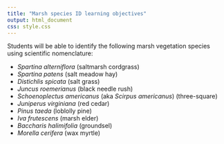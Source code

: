 ```yaml
---
title: "Marsh species ID learning objectives"
output: html_document
css: style.css
---
```


Students will be able to identify the following marsh vegetation species using scientific nomenclature:

* *Spartina alterniflora* (saltmarsh cordgrass)
* *Spartina patens* (salt meadow hay)
* *Distichlis spicata* (salt grass)
* *Juncus roemerianus* (black needle rush)
* *Schoenoplectus americanus* (aka *Scirpus americanus*) (three-square)
* *Juniperus virginiana* (red cedar)
* *Pinus taeda* (loblolly pine)
* *Iva frutescens* (marsh elder)
* *Baccharis halimifolia* (groundsel)
* *Morella cerifera* (wax myrtle)

